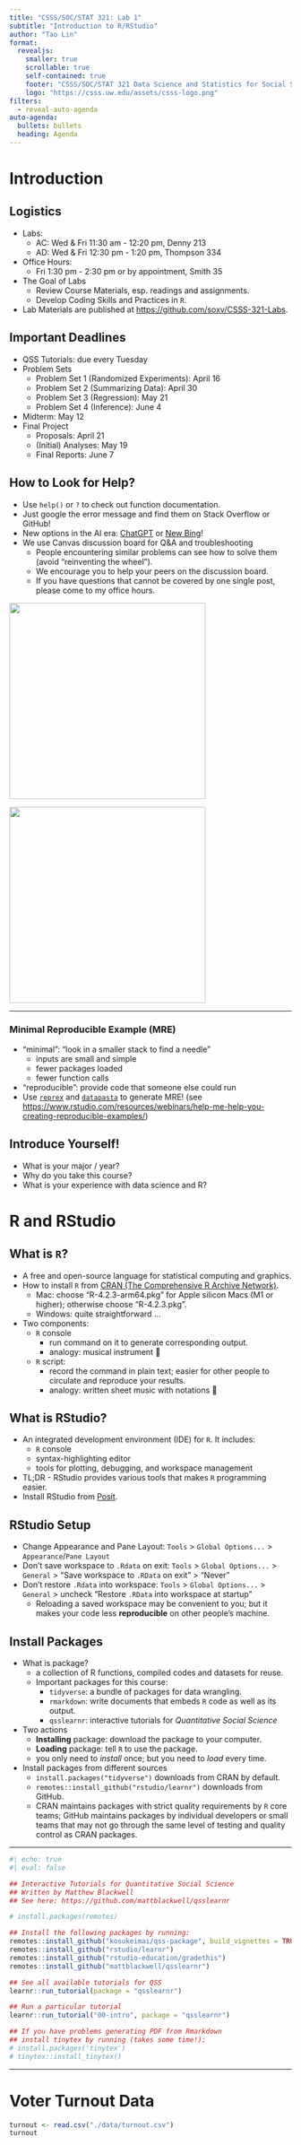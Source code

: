 ```yaml
---
title: "CSSS/SOC/STAT 321: Lab 1"
subtitle: "Introduction to R/RStudio"
author: "Tao Lin"
format: 
  revealjs:
    smaller: true
    scrollable: true
    self-contained: true
    footer: "CSSS/SOC/STAT 321 Data Science and Statistics for Social Scicence I"
    logo: "https://csss.uw.edu/assets/csss-logo.png"
filters:
  - reveal-auto-agenda
auto-agenda:
  bullets: bullets
  heading: Agenda
---
```


# Introduction

## Logistics

- Labs:
  - AC: Wed & Fri 11:30 am - 12:20 pm, Denny 213
  - AD: Wed & Fri 12:30 pm - 1:20 pm, Thompson 334
- Office Hours:
  - Fri 1:30 pm - 2:30 pm or by appointment, Smith 35
- The Goal of Labs
  - Review Course Materials, esp. readings and assignments.
  - Develop Coding Skills and Practices in `R`.
- Lab Materials are published at [https://github.com/soxv/CSSS-321-Labs](https://github.com/soxv/CSSS-321-Labs).

## Important Deadlines

- QSS Tutorials: due every Tuesday
- Problem Sets
  - Problem Set 1 (Randomized Experiments): April 16
  - Problem Set 2 (Summarizing Data): April 30
  - Problem Set 3 (Regression): May 21
  - Problem Set 4 (Inference): June 4
- Midterm: May 12
- Final Project
  - Proposals: April 21
  - (Initial) Analyses: May 19
  - Final Reports: June 7

## How to Look for Help?

- Use `help()` or `?` to check out function documentation.
- Just google the error message and find them on Stack Overflow or GitHub!
- New options in the AI era: [ChatGPT](https://chat.openai.com/chat) or [New Bing](https://www.bing.com/new)!
- We use Canvas discussion board for Q&A and troubleshooting
  - People encountering similar problems can see how to solve them (avoid "reinventing the wheel").
  - We encourage you to help your peers on the discussion board.
  - If you have questions that cannot be covered by one single post, please come to my office hours.

::: {layout-ncol=2}

![](./img/debugtime.png){width=350}

![](./img/stackoverflow.jpeg){width=350}

:::

---

### Minimal Reproducible Example (MRE)

- "minimal": "look in a smaller stack to find a needle"
  - inputs are small and simple
  - fewer packages loaded
  - fewer function calls
- "reproducible": provide code that someone else could run
- Use [`reprex`](https://reprex.tidyverse.org/) and [`datapasta`](https://milesmcbain.github.io/datapasta/) to generate MRE! (see [https://www.rstudio.com/resources/webinars/help-me-help-you-creating-reproducible-examples/](https://www.rstudio.com/resources/webinars/help-me-help-you-creating-reproducible-examples/))

## Introduce Yourself!

- What is your major / year?
- Why do you take this course?
- What is your experience with data science and R?

# R and RStudio

## What is `R`?

- A free and open-source language for statistical computing and graphics.
- How to install `R` from [CRAN (The Comprehensive R Archive Network)](https://cloud.r-project.org/).
  - Mac: choose "R-4.2.3-arm64.pkg" for Apple silicon Macs (M1 or higher); otherwise choose "R-4.2.3.pkg".
  - Windows: quite straightforward ...
- Two components:
  - `R` console
    - run command on it to generate corresponding output.
    - analogy: musical instrument 🎻
  - `R` script:
    - record the command in plain text; easier for other people to circulate and reproduce your results.
    - analogy: written sheet music with notations 🎼

## What is RStudio?

- An integrated development environment (IDE) for `R`. It includes:
  - `R` console
  - syntax-highlighting editor
  - tools for plotting, debugging, and workspace management
- TL;DR - RStudio provides various tools that makes `R` programming easier.
- Install RStudio from [Posit](https://posit.co/download/rstudio-desktop/).

## RStudio Setup

- Change Appearance and Pane Layout: `Tools` > `Global Options...` > `Appearance`/`Pane Layout`
- Don’t save workspace to `.Rdata` on exit: `Tools` > `Global Options...` > `General` > "Save workspace to `.RData` on exit" > "Never"
- Don’t restore `.Rdata` into workspace: `Tools` > `Global Options...` > `General` > uncheck "Restore `.RData` into workspace at startup"
  - Reloading a saved workspace may be convenient to you; but it makes your code less **reproducible** on other people's machine.

## Install Packages

- What is package?
  - a collection of R functions, compiled codes and datasets for reuse.
  - Important packages for this course:
    - `tidyverse`: a bundle of packages for data wrangling.
    - `rmarkdown`: write documents that embeds `R` code as well as its output.
    - `qsslearnr`: interactive tutorials for *Quantitative Social Science*
- Two actions
  - **Installing** package: download the package to your computer.
  - **Loading** package: tell `R` to use the package.
  - you only need to *install* once; but you need to *load* every time.
- Install packages from different sources
  - `install.packages("tidyverse")` downloads from CRAN by default.
  - `remotes::install_github("rstudio/learnr")` downloads from GitHub.
  - CRAN maintains packages with strict quality requirements by `R` core teams; GitHub maintains packages by individual developers or small teams that may not go through the same level of testing and quality control as CRAN packages.

---

```r
#| echo: true
#| eval: false

## Interactive Tutorials for Quantitative Social Science
## Written by Matthew Blackwell 
## See here: https://github.com/mattblackwell/qsslearnr

# install.packages(remotes)

## Install the following packages by running:
remotes::install_github("kosukeimai/qss-package", build_vignettes = TRUE)
remotes::install_github("rstudio/learnr")
remotes::install_github("rstudio-education/gradethis")
remotes::install_github("mattblackwell/qsslearnr")

## See all available tutorials for QSS
learnr::run_tutorial(package = "qsslearnr")

## Run a particular tutorial
learnr::run_tutorial("00-intro", package = "qsslearnr")

## If you have problems generating PDF from Rmarkdown
## install tinytex by running (takes some time!): 
# install.packages('tinytex')
# tinytex::install_tinytex()

```

---

# Voter Turnout Data

```r

turnout <- read.csv("./data/turnout.csv")
turnout

```



